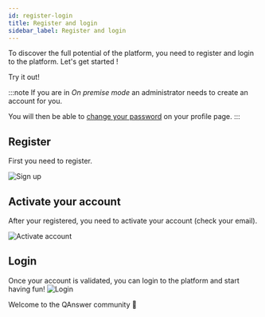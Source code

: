 ```yaml
---
id: register-login
title: Register and login
sidebar_label: Register and login
---
```



To discover the full potential of the platform, you need to register and login to the platform. Let's get started !

<div style={{ display: 'flex', justifyContent: 'center', marginBottom: '20px' }}>
    <Link
        to='https://app.qanswer.ai'
        className="button button--primary button--lg"
    >
        Try it out!
    </Link>
</div>

:::note
If you are in *On premise mode* an administrator needs to create an account for you.

You will then be able to [change your password](/premise-mode/change-pwd) on your profile page.
:::

## Register
First you need to register.

<Image src='/img/screenshots/register.png' alt='Sign up'/>

## Activate your account
After your registered, you need to activate your account (check your email).

<Image src='/img/screenshots/activate-account.png' alt='Activate account'/>

## Login
Once your account is validated, you can login to the platform and start having fun!
<Image src='/img/screenshots/login.png' alt='Login'/>

<div style={{ display: 'flex', width: '100%', justifyContent: 'center', fontSize: '30px', paddingTop: '15px' }}>Welcome to the QAnswer community 🎉</div>